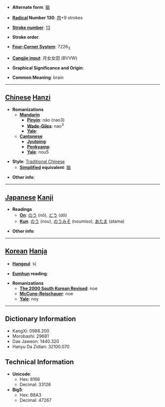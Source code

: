* '''Alternate form''': [[脑]]

* '''[[Wiktionary:Chinese radical index| Radical]] Number 130''': [[Wiktionary:Chinese radical index 肉|肉]]+9 strokes

* '''[[Wiktionary:Chinese total strokes index|Stroke number]]''': [[Wiktionary:Chinese total strokes index 13|13]]

* '''Stroke order''': 

* '''[[Wiktionary:Chinese four corner index|Four-Corner System]]''': 7226<sub>3</sub>

* '''[[Wiktionary:Chinese Cangjie index|Cangjie input]]''': 月女女田 (BVVW)

* '''Graphical Significance and Origin''': 

* '''Common Meaning''': brain

----

== [[Chinese]] [[Hanzi]] ==

* '''Romanizations'''
** '''[[Mandarin]]'''
*** '''[[Pinyin]]''': nǎo (nao3)
*** '''[[Wade-Giles]]''': nao<sup>3</sup>
*** '''[[Yale]]''': 
** '''[[Cantonese]]'''
*** '''[[Jyutping]]''':
*** '''[[Penkyamp]]''': 
*** '''[[Yale]]''': nou5

* '''Style''': [[Traditional Chinese]] 
** '''[[Simplified Chinese|Simplified]] equivalent''': [[脑]]

* '''Other info''': 

----

== [[Japanese]] [[Kanji]] ==

* '''Readings'''
** '''[[On]]''': [[のう]] (nō), [[どう]] (dō)
** '''[[Kun]]''': [[のう]] (nou), [[のうみそ]] (noumiso), [[あたま]] (atama)

* '''Other info''':  

----

== [[Korean]] [[Hanja]] ==

* '''[[Hangeul]]''': 뇌

* '''[[Eumhun]] reading''': 

* '''Romanizations'''
** '''[[The 2000 South Korean Revised Romanization|The 2000 South Korean Revised]]''': noe
** '''[[McCune-Reischauer]]''': noe
** '''[[Yale]]''': noy

----

== Dictionary Information ==

* KangXi: 0988.200
* Morobashi: 29681
* Dae Jaweon: 1440.320
* Hanyu Da Zidian: 32100.070

== Technical Information ==

* '''Unicode''':
** Hex: 8166
** Decimal: 33126
* '''Big5''':
** Hex: B8A3
** Decimal: 47267